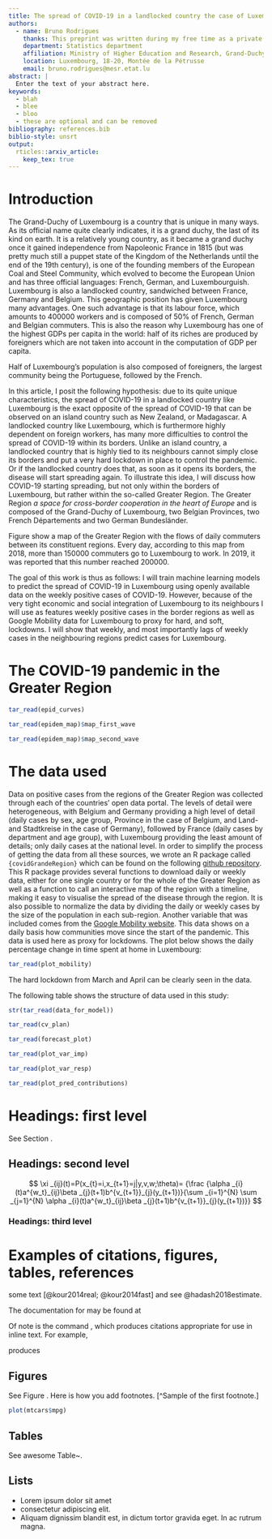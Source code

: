 ```yaml
---
title: The spread of COVID-19 in a landlocked country the case of Luxembourg
authors:
  - name: Bruno Rodrigues
    thanks: This preprint was written during my free time as a private citizen, and reflects in no manner the views of the Ministry of Higher Education and Research, nor the Government of the Grand-Duchy of Luxembourg.
    department: Statistics department
    affiliation: Ministry of Higher Education and Research, Grand-Duchy of Luxembourg
    location: Luxembourg, 18-20, Montée de la Pétrusse
    email: bruno.rodrigues@mesr.etat.lu
abstract: |
  Enter the text of your abstract here.
keywords:
  - blah
  - blee
  - bloo
  - these are optional and can be removed
bibliography: references.bib
biblio-style: unsrt
output: 
  rticles::arxiv_article:
    keep_tex: true
---
```


# Introduction

The Grand-Duchy of Luxembourg is a country that is unique in many ways. As its official name quite
clearly indicates, it is a grand duchy, the last of its kind on earth. It is a relatively young
country, as it became a grand duchy once it gained independence from Napoleonic France in 1815 (but
was pretty much still a puppet state of the Kingdom of the Netherlands until the end of the
19th century), is one of the founding members of the European Coal and Steel Community, which
evolved to become the European Union and has three official languages: French, German, and Luxembourguish.
Luxembourg is also a landlocked country, sandwiched between France, Germany and Belgium. This 
geographic position has given Luxembourg many advantages. One such advantage is that its labour
force, which amounts to 400000 workers and is composed of 50\% of French, German and Belgian commuters.
This is also the reason why Luxembourg has one of the highest GDPs per capita in the world: half
of its riches are produced by foreigners which are not taken into account in the computation of 
GDP per capita.

Half of Luxembourg's population is also composed of foreigners, the largest community being the 
Portuguese, followed by the French.

In this article, I posit the following hypothesis: due to its quite unique characteristics, 
the spread of COVID-19 in a landlocked country like Luxembourg is the exact opposite of the 
spread of COVID-19 that can be observed on an island country such as New Zealand, or Madagascar.
A landlocked country like Luxembourg, which is furthermore highly dependent on foreign workers, 
has many more difficulties to control the spread of COVID-19 within its borders. Unlike an island
country, a landlocked country that is highly tied to its neighbours cannot simply close its borders
and put a very hard lockdown in place to control the pandemic. Or if the landlocked country
does that, as soon as it opens its borders, the disease will start spreading again.
To illustrate this idea, I will discuss how COVID-19 starting spreading, but not only within the 
borders of Luxembourg, but rather within the so-called Greater Region. 
The Greater Region *a space for cross-border cooperation in the heart of Europe* and 
is composed of the Grand-Duchy of Luxembourg, two Belgian Provinces, two French Départements and 
two German Bundesländer.

\begin{figure}
  \centering
  \includegraphics{"~/Documents/covid_grande_region/paper/figs/commuters.png"}
  \caption{The daily commuters in the Greater Region. Luxembourg absorbs the vast majority. (Source: Bienvenue dans la Grande Région, 2018)}
  \label{commuters}
\end{figure}

Figure \ref{commuters} show a map of the Greater Region with the flows of daily commuters between
its constituent regions. Every day, according to this map from 2018, more than 150000 commuters
go to Luxembourg to work. In 2019, it was reported that this number reached 200000.\footnote{\url{https://paperjam.lu/article/plus-200-000-frontaliers-sur-m}}

The goal of this work is thus as follows: I will train machine learning models to predict the 
spread of COVID-19 in Luxembourg using openly available data on the weekly positive cases of 
COVID-19. However, because of the very tight economic and social integration of Luxembourg to its 
neighbours I will use as features weekly positive cases in the border regions as well as 
Google Mobility data\footnote{\url{https://www.google.com/covid19/mobility/}} for Luxembourg
to proxy for hard, and soft, lockdowns. I will show that weekly, and most importantly lags of 
weekly cases in the neighbouring regions predict cases for Luxembourg.

# The COVID-19 pandemic in the Greater Region



```r
tar_read(epid_curves)
```

```r
tar_read(epidem_map)$map_first_wave
```

```r
tar_read(epidem_map)$map_second_wave
```

# The data used

Data on positive cases from the regions of the Greater Region was collected through each of the 
countries' open data portal. The levels of detail were heterogeneous, with Belgium and Germany
providing a high level of detail (daily cases by sex, age group, Province in the case of Belgium, and
Land- and Stadtkreise in the case of Germany), followed by France (daily cases by department and
age group), with Luxembourg providing the least amount of details; only daily cases at the national
level. 
In order to simplify the process of getting the data from all these sources, we wrote an R package
called `{covidGrandeRegion}` which can be found on the following [github repository](https://github.com/b-rodrigues/covidGrandeRegion).
This R package provides several functions to download daily or weekly data, either for one single country or for 
the whole of the Greater Region as well as a function to call an interactive map of the region
with a timeline, making it easy to visualise the spread of the disease through the region. It is also
possible to normalize the data by dividing the daily or weekly cases by the size of the population
in each sub-region.
Another variable that was included comes from the [Google Mobility website](https://www.google.com/covid19/mobility/).
This data shows on a daily basis how communities move since the start of the pandemic. This data
is used here as proxy for lockdowns. The plot below shows the daily percentage change in time 
spent at home in Luxembourg:

```r
tar_read(plot_mobility)
```

The hard lockdown from March and April can be clearly seen in the data.

The following table shows the structure of data used in this study:

```r
str(tar_read(data_for_model))
```




```r
tar_read(cv_plan)
```

```r
tar_read(forecast_plot)
```

```r
tar_read(plot_var_imp)
```

```r
tar_read(plot_var_resp)
```
```r
tar_read(plot_pred_contributions)
```

# Headings: first level
\label{sec:headings}

\lipsum[4] See Section \ref{sec:headings}.

## Headings: second level
\lipsum[5]

$$
\xi _{ij}(t)=P(x_{t}=i,x_{t+1}=j|y,v,w;\theta)= {\frac {\alpha _{i}(t)a^{w_t}_{ij}\beta _{j}(t+1)b^{v_{t+1}}_{j}(y_{t+1})}{\sum _{i=1}^{N} \sum _{j=1}^{N} \alpha _{i}(t)a^{w_t}_{ij}\beta _{j}(t+1)b^{v_{t+1}}_{j}(y_{t+1})}}
$$

### Headings: third level
\lipsum[6]

\paragraph{Paragraph}
\lipsum[7]

# Examples of citations, figures, tables, references
\label{sec:others}

\lipsum[8] some text [@kour2014real; @kour2014fast] and see @hadash2018estimate.

The documentation for \verb+natbib+ may be found at
\begin{center}
  \url{http://mirrors.ctan.org/macros/latex/contrib/natbib/natnotes.pdf}
\end{center}
Of note is the command \verb+\citet+, which produces citations
appropriate for use in inline text.  For example,

\begin{verbatim}
   \citet{hasselmo} investigated\dots
\end{verbatim}

produces

\begin{quote}
  Hasselmo, et al.\ (1995) investigated\dots
\end{quote}

\begin{center}
  \url{https://www.ctan.org/pkg/booktabs}
\end{center}


## Figures

\lipsum[10] 
See Figure \ref{fig:fig1}. Here is how you add footnotes. [^Sample of the first footnote.]

\lipsum[11] 

\begin{figure}
  \centering
  \fbox{\rule[-.5cm]{4cm}{4cm} \rule[-.5cm]{4cm}{0cm}}
  \caption{Sample figure caption.}
  \label{fig:fig1}
\end{figure}

```r
plot(mtcars$mpg)
```


## Tables

\lipsum[12]

See awesome Table~\ref{tab:table}.

\begin{table}
 \caption{Sample table title}
  \centering
  \begin{tabular}{lll}
    \toprule
    \multicolumn{2}{c}{Part}                   \\
    \cmidrule(r){1-2}
    Name     & Description     & Size ($\mu$m) \\
    \midrule
    Dendrite & Input terminal  & $\sim$100     \\
    Axon     & Output terminal & $\sim$10      \\
    Soma     & Cell body       & up to $10^6$  \\
    \bottomrule
  \end{tabular}
  \label{tab:table}
\end{table}

## Lists

- Lorem ipsum dolor sit amet
- consectetur adipiscing elit. 
- Aliquam dignissim blandit est, in dictum tortor gravida eget. In ac rutrum magna.
